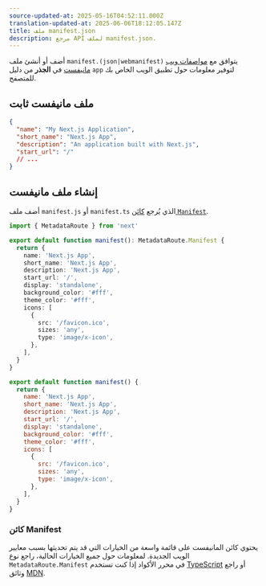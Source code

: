 ```yaml
---
source-updated-at: 2025-05-16T04:52:11.000Z
translation-updated-at: 2025-06-06T18:12:05.147Z
title: ملف manifest.json
description: مرجع API لملف manifest.json.
---
```


أضف أو أنشئ ملف `manifest.(json|webmanifest)` يتوافق مع [مواصفات ويب مانيفست](https://developer.mozilla.org/docs/Web/Manifest) في **الجذر** من دليل `app` لتوفير معلومات حول تطبيق الويب الخاص بك للمتصفح.

## ملف مانيفست ثابت

```json filename="app/manifest.json | app/manifest.webmanifest"
{
  "name": "My Next.js Application",
  "short_name": "Next.js App",
  "description": "An application built with Next.js",
  "start_url": "/"
  // ...
}
```

## إنشاء ملف مانيفست

أضف ملف `manifest.js` أو `manifest.ts` الذي يُرجع [كائن `Manifest`](#manifest-object).

```ts filename="app/manifest.ts" switcher
import { MetadataRoute } from 'next'

export default function manifest(): MetadataRoute.Manifest {
  return {
    name: 'Next.js App',
    short_name: 'Next.js App',
    description: 'Next.js App',
    start_url: '/',
    display: 'standalone',
    background_color: '#fff',
    theme_color: '#fff',
    icons: [
      {
        src: '/favicon.ico',
        sizes: 'any',
        type: 'image/x-icon',
      },
    ],
  }
}
```

```js filename="app/manifest.js" switcher
export default function manifest() {
  return {
    name: 'Next.js App',
    short_name: 'Next.js App',
    description: 'Next.js App',
    start_url: '/',
    display: 'standalone',
    background_color: '#fff',
    theme_color: '#fff',
    icons: [
      {
        src: '/favicon.ico',
        sizes: 'any',
        type: 'image/x-icon',
      },
    ],
  }
}
```

### كائن Manifest

يحتوي كائن المانيفست على قائمة واسعة من الخيارات التي قد يتم تحديثها بسبب معايير الويب الجديدة. لمعلومات حول جميع الخيارات الحالية، راجع نوع `MetadataRoute.Manifest` في محرر الأكواد إذا كنت تستخدم [TypeScript](https://nextjs.org/docs/app/building-your-application/configuring/typescript#typescript-plugin) أو راجع وثائق [MDN](https://developer.mozilla.org/docs/Web/Manifest).